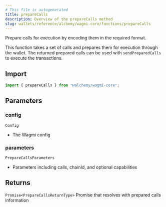```yaml
---
# This file is autogenerated
title: prepareCalls
description: Overview of the prepareCalls method
slug: wallets/reference/alchemy/wagmi-core/functions/prepareCalls
---
```


Prepare calls for execution by encoding them in the required format.

This function takes a set of calls and prepares them for execution through the wallet.
The returned prepared calls can be used with `sendPreparedCalls` to execute the transactions.

## Import

```ts
import { prepareCalls } from "@alchemy/wagmi-core";
```

## Parameters

### config

`Config`

- The Wagmi config

### parameters

`PrepareCallsParameters`

- Parameters including calls, chainId, and optional capabilities

## Returns

`Promise<PrepareCallsReturnType>`
Promise that resolves with prepared calls information
